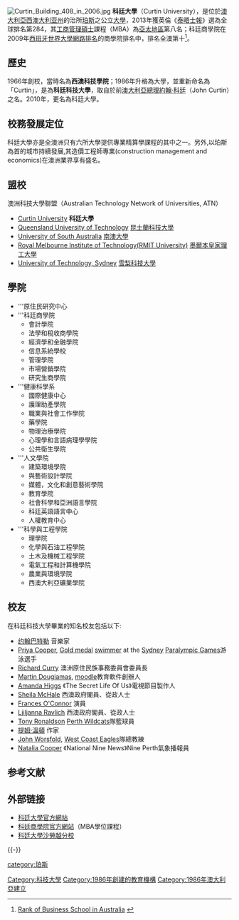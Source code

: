 {{Link style|time=2015-12-12T03:12:25+00:00}}
{{更新|time=2013-12-14T10:20:10+00:00}}
{{noteTA
|1=zh-cn:珀斯; zh-tw:伯斯; zh-hk:柏斯; 
|2=zh-cn:澳大利亞; zh-hk:澳洲;
}}
{{Infobox university
|name           = 科廷大學
|native_name    = {{lang|en|Curtin University}}
|image          = [[File:Curtin_University_Logo.svg|科廷大學校徽]]
|motto          = Make Tomorrow Better
|established    = 1986年
|type           = [[公立大学|公立]]
|chancellor    = [[Colin_Beckett|Colin Beckett]]
|vice_chancellor = Prof. [[Harlene_Hayne|Harlene Hayne]] 
|faculty        = 4,500
|profess        = 
|staff          = 
|city           = [[珀斯|珀斯]]
|state          = [[西澳大利亞州|西澳大利亞州]]
|country        = [[澳大利亞|澳大利亞]]
|address        = Kent Street, Bentley, Perth, Western Australia
|campus         = Bentley & Malaysia
|free_label     = 組織
|free           = [[澳洲科技大學聯盟|澳洲科技大學聯盟]] 成員
|undergrad      = 37,005
|postgrad       = 8,603
|postgrad_label = postgraduate
|website        = [http://www.curtin.edu.au www.curtin.edu.au]
}}

{{coord|-32.0053844|115.8925629|type:landmark_source:enwiki-googlemaplink|display=title}}

[[File:Curtin_Building_408_in_2006.jpg|thumb]]
'''科廷大學'''（Curtin University），是位於[[澳大利亞|澳大利亞]][[西澳大利亚州|西澳大利亚州]]的治所[[珀斯|珀斯]]之公立[[大學|大學]]，2013年獲英倫《[[泰晤士報|泰晤士報]]》選為全球排名第284，其[[工商管理碩士|工商管理碩士]]課程（MBA）為[[亞太地區|亞太地區]]第八名；科廷商學院在2009年[[西班牙|西班牙]][[世界大學網路排名|世界大學網路排名]]的商學院排名中，排名全澳第十<ref>[http://business-schools.webometrics.info/rank_by_country.asp?country=au Rank of Business School in Australia] {{webarchive|url=https://web.archive.org/web/20110220122655/http://business-schools.webometrics.info/rank_by_country.asp?country=au |date=2011-02-20 }}</ref>。

==歷史==
1966年創校，當時名為'''西澳科技學院'''；1986年升格為大學，並重新命名為「Curtin」，是為'''科廷科技大學'''，取自於前[[澳大利亞總理|澳大利亞總理]][[約翰·柯廷|約翰·科廷]]（John Curtin）之名。2010年，更名為科廷大學。

==校務發展定位==
科廷大學亦是全澳洲只有六所大學提供專業精算學課程的其中之一。另外,以珀斯為首的城市持續發展,其造價工程師專業(construction management and economics)在澳洲業界享有盛名。

==盟校==
澳洲科技大學聯盟（Australian Technology Network of Universities, ATN）
* [http://www.curtin.edu.au/ Curtin University] '''科廷大學'''
* [https://web.archive.org/web/20191016053653/https://www.qut.edu.au/ Queensland University of Technology] [[昆士蘭科技大學|昆士蘭科技大學]]
* [http://www.unisa.edu.au/ University of South Australia] [[南澳大學|南澳大學]]
* [http://www.rmit.edu.au/ Royal Melbourne Institute of Technology(RMIT University)] [[墨爾本皇家理工大學|墨爾本皇家理工大學]]
* [http://www.uts.edu.au/ University of Technology, Sydney] [[雪梨科技大學|雪梨科技大學]]

==學院==
* '''原住民研究中心
* '''科廷商學院
**會計學院
**法學和稅收商學院
**經濟學和金融學院
**信息系統學校
**管理學院
**市場營銷學院
**研究生商學院
* '''健康科學系
**國際健康中心
**護理助產學院
**職業與社會工作學院
**藥學院
**物理治療學院
**心理學和言語病理學學院
**公共衛生學院
* '''人文學院
**建築環境學院
**與藝術設計學院
**媒體，文化和創意藝術學院
**教育學院
**社會科學和亞洲語言學院
**科廷英語語言中心
**人權教育中心
* '''科學與工程學院
**理學院
**化學與石油工程學院
**土木及機械工程學院
**電氣工程和計算機學院
**農業與環境學院
**西澳大利亞礦業學院

==校友==
在科廷科技大學畢業的知名校友包括以下:
* [[:en:John_Butler_(musician)|约翰巴特勒]] 音樂家
* [[:en:Priya_Cooper|Priya Cooper]], [[Gold_medal|Gold medal]] [[swimming|swimmer]] at the [[Sydney|Sydney]] [[Paralympic_Games|Paralympic Games]]游泳選手
* [[:en:Richard_Curry|Richard Curry]] 澳洲原住民族事務委員會委員長
* [[:en:Martin_Dougiamas|Martin Dougiamas]], [[moodle|moodle]]教育軟件創辦人
* [[:en:Amanda_Higgs|Amanda Higgs]] 《The Secret Life Of Us》電視節目製作人
* [[:en:Sheila_McHale|Sheila McHale]] 西澳政府閣員、從政人士
* [[:en:Frances_O'Connor|Frances O'Connor]] 演員
* [[:en:Ljiljanna_Ravlich|Ljiljanna Ravlich]] 西澳政府閣員、從政人士
* [[:en:Tony_Ronaldson|Tony Ronaldson]] [[Perth_Wildcats|Perth Wildcats]]隊籃球員
* [[:en:Tim_Winton|提姆‧溫頓]] 作家
* [[:en:John_Worsfold|John Worsfold]], [[West_Coast_Eagles|West Coast Eagles]]隊總教練
* [[:en:Natalia_Cooper|Natalia Cooper]] 《National Nine News》Nine Perth氣象播報員

== 参考文献 ==
{{Reflist}}

== 外部链接 ==
{{Commons|Curtin University of Technology|科廷大學}}
* [http://www.curtin.edu.au/ 科廷大學官方網站]
* [http://www.cbs.curtin.edu.au/ 科廷商學院官方網站]{{Dead link|date=2018年6月 |bot=InternetArchiveBot |fix-attempted=no }}（MBA學位課程）
* [http://www.curtin.edu.my/ 科廷大學沙勞越分校] {{en}}

{{-}}
{{Australian Technology Network}}
{{Australian universities}}
{{世界能源大学联盟}}

[[category:珀斯|category:珀斯]]
[[Category:科技大學|Category:科技大學]]
[[Category:1986年創建的教育機構|Category:1986年創建的教育機構]]
[[Category:1986年澳大利亞建立|Category:1986年澳大利亞建立]]